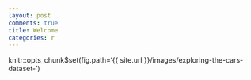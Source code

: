 ```yaml
---
layout: post
comments: true
title: Welcome
categories: r
---
```


knitr::opts_chunk$set(fig.path='{{ site.url }}/images/exploring-the-cars-dataset-')
